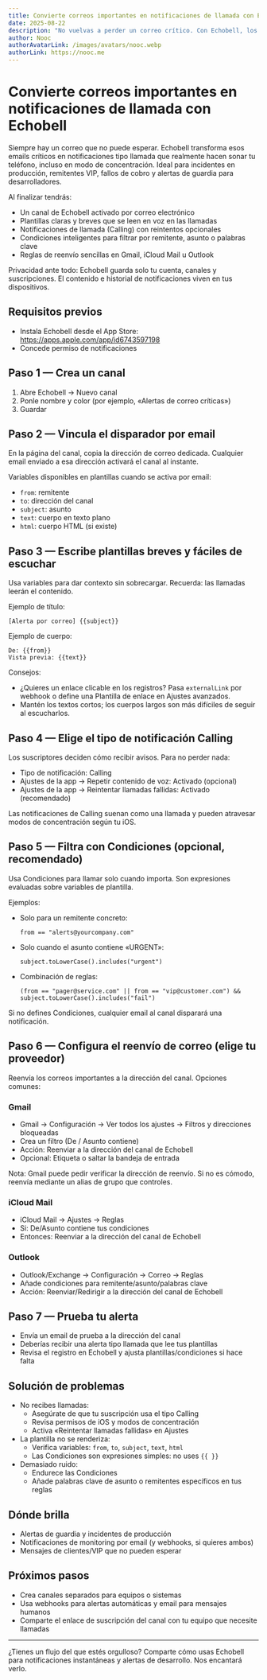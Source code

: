 ```yaml
---
title: Convierte correos importantes en notificaciones de llamada con Echobell
date: 2025-08-22
description: "No vuelvas a perder un correo crítico. Con Echobell, los emails urgentes se convierten en alertas tipo llamada y de alta prioridad. Crea un canal por email, añade plantillas y condiciones."
author: Nooc
authorAvatarLink: /images/avatars/nooc.webp
authorLink: https://nooc.me
---
```


# Convierte correos importantes en notificaciones de llamada con Echobell

Siempre hay un correo que no puede esperar. Echobell transforma esos emails críticos en notificaciones tipo llamada que realmente hacen sonar tu teléfono, incluso en modo de concentración. Ideal para incidentes en producción, remitentes VIP, fallos de cobro y alertas de guardia para desarrolladores.

Al finalizar tendrás:

- Un canal de Echobell activado por correo electrónico
- Plantillas claras y breves que se leen en voz en las llamadas
- Notificaciones de llamada (Calling) con reintentos opcionales
- Condiciones inteligentes para filtrar por remitente, asunto o palabras clave
- Reglas de reenvío sencillas en Gmail, iCloud Mail u Outlook

Privacidad ante todo: Echobell guarda solo tu cuenta, canales y suscripciones. El contenido e historial de notificaciones viven en tus dispositivos.

## Requisitos previos

- Instala Echobell desde el App Store: https://apps.apple.com/app/id6743597198
- Concede permiso de notificaciones

## Paso 1 — Crea un canal

1. Abre Echobell → Nuevo canal
2. Ponle nombre y color (por ejemplo, «Alertas de correo críticas»)
3. Guardar

## Paso 2 — Vincula el disparador por email

En la página del canal, copia la dirección de correo dedicada. Cualquier email enviado a esa dirección activará el canal al instante.

Variables disponibles en plantillas cuando se activa por email:

- `from`: remitente
- `to`: dirección del canal
- `subject`: asunto
- `text`: cuerpo en texto plano
- `html`: cuerpo HTML (si existe)

## Paso 3 — Escribe plantillas breves y fáciles de escuchar

Usa variables para dar contexto sin sobrecargar. Recuerda: las llamadas leerán el contenido.

Ejemplo de título:

```
[Alerta por correo] {{subject}}
```

Ejemplo de cuerpo:

```
De: {{from}}
Vista previa: {{text}}
```

Consejos:

- ¿Quieres un enlace clicable en los registros? Pasa `externalLink` por webhook o define una Plantilla de enlace en Ajustes avanzados.
- Mantén los textos cortos; los cuerpos largos son más difíciles de seguir al escucharlos.

## Paso 4 — Elige el tipo de notificación Calling

Los suscriptores deciden cómo recibir avisos. Para no perder nada:

- Tipo de notificación: Calling
- Ajustes de la app → Repetir contenido de voz: Activado (opcional)
- Ajustes de la app → Reintentar llamadas fallidas: Activado (recomendado)

Las notificaciones de Calling suenan como una llamada y pueden atravesar modos de concentración según tu iOS.

## Paso 5 — Filtra con Condiciones (opcional, recomendado)

Usa Condiciones para llamar solo cuando importa. Son expresiones evaluadas sobre variables de plantilla.

Ejemplos:

- Solo para un remitente concreto:
  ```
  from == "alerts@yourcompany.com"
  ```
- Solo cuando el asunto contiene «URGENT»:
  ```
  subject.toLowerCase().includes("urgent")
  ```
- Combinación de reglas:
  ```
  (from == "pager@service.com" || from == "vip@customer.com") && subject.toLowerCase().includes("fail")
  ```

Si no defines Condiciones, cualquier email al canal disparará una notificación.

## Paso 6 — Configura el reenvío de correo (elige tu proveedor)

Reenvía los correos importantes a la dirección del canal. Opciones comunes:

### Gmail

- Gmail → Configuración → Ver todos los ajustes → Filtros y direcciones bloqueadas
- Crea un filtro (De / Asunto contiene)
- Acción: Reenviar a la dirección del canal de Echobell
- Opcional: Etiqueta o saltar la bandeja de entrada

Nota: Gmail puede pedir verificar la dirección de reenvío. Si no es cómodo, reenvía mediante un alias de grupo que controles.

### iCloud Mail

- iCloud Mail → Ajustes → Reglas
- Si: De/Asunto contiene tus condiciones
- Entonces: Reenviar a la dirección del canal de Echobell

### Outlook

- Outlook/Exchange → Configuración → Correo → Reglas
- Añade condiciones para remitente/asunto/palabras clave
- Acción: Reenviar/Redirigir a la dirección del canal de Echobell

## Paso 7 — Prueba tu alerta

- Envía un email de prueba a la dirección del canal
- Deberías recibir una alerta tipo llamada que lee tus plantillas
- Revisa el registro en Echobell y ajusta plantillas/condiciones si hace falta

## Solución de problemas

- No recibes llamadas:
  - Asegúrate de que tu suscripción usa el tipo Calling
  - Revisa permisos de iOS y modos de concentración
  - Activa «Reintentar llamadas fallidas» en Ajustes
- La plantilla no se renderiza:
  - Verifica variables: `from`, `to`, `subject`, `text`, `html`
  - Las Condiciones son expresiones simples: no uses `{{ }}`
- Demasiado ruido:
  - Endurece las Condiciones
  - Añade palabras clave de asunto o remitentes específicos en tus reglas

## Dónde brilla

- Alertas de guardia y incidentes de producción
- Notificaciones de monitoring por email (y webhooks, si quieres ambos)
- Mensajes de clientes/VIP que no pueden esperar

## Próximos pasos

- Crea canales separados para equipos o sistemas
- Usa webhooks para alertas automáticas y email para mensajes humanos
- Comparte el enlace de suscripción del canal con tu equipo que necesite llamadas

---

¿Tienes un flujo del que estés orgulloso? Comparte cómo usas Echobell para notificaciones instantáneas y alertas de desarrollo. Nos encantará verlo.
